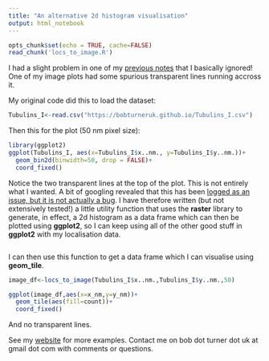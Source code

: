 ```yaml
---
title: "An alternative 2d histogram visualisation"
output: html_notebook
---
```


```r
opts_chunk$set(echo = TRUE, cache=FALSE)
read_chunk('locs_to_image.R')
```

I had a slight problem in one of my [previous notes](https://bobturneruk.github.io/Visualising_LM_data.nb.html) that I basically ignored! One of my image plots had some spurious transparent lines running accross it.

My original code did this to load the dataset:

```r
Tubulins_I<-read.csv("https://bobturneruk.github.io/Tubulins_I.csv")
```

Then this for the plot (50 nm pixel size):

```r
library(ggplot2)
ggplot(Tubulins_I, aes(x=Tubulins_I$x..nm., y=Tubulins_I$y..nm.))+
  geom_bin2d(binwidth=50, drop = FALSE)+
  coord_fixed()
```

Notice the two transparent lines at the top of the plot. This is not entirely what I wanted. A bit of googling revealed that this has been [logged as an issue, but it is not actually a bug](https://github.com/tidyverse/ggplot2/issues/2202). I have therefore written (but not extensively tested!) a little utility function that uses the **raster** library to generate, in effect, a 2d histogram as a data frame which can then be plotted using **ggplot2**, so I can keep using all of the other good stuff in **ggplot2** with my localisation data.

```r
```


I can then use this function to get a data frame which I can visualise using **geom_tile**.

```r

image_df<-locs_to_image(Tubulins_I$x..nm.,Tubulins_I$y..nm.,50)

ggplot(image_df,aes(x=x_nm,y=y_nm))+
  geom_tile(aes(fill=count))+
  coord_fixed()

```

And no transparent lines.

See my [website](https://sites.google.com/view/robert-turner) for more examples. Contact me on bob dot turner dot uk at gmail dot com with comments or questions.


